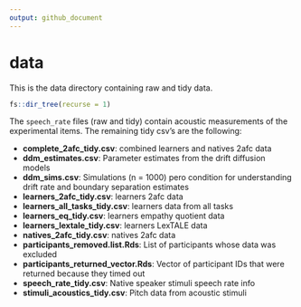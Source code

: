 ```yaml
---
output: github_document
---
```


# data

This is the data directory containing raw and tidy data. 

```r
fs::dir_tree(recurse = 1)
```

The `speech_rate` files (raw and tidy) contain acoustic measurements of the experimental items. 
The remaining tidy csv's are the following: 

- **complete_2afc_tidy.csv**: combined learners and natives 2afc data
- **ddm_estimates.csv**: Parameter estimates from the drift diffusion models
- **ddm_sims.csv**: Simulations (n = 1000) pero condition for understanding drift rate and boundary separation estimates
- **learners_2afc_tidy.csv**: learners 2afc data
- **learners_all_tasks_tidy.csv**: learners data from all tasks
- **learners_eq_tidy.csv**: learners empathy quotient data
- **learners_lextale_tidy.csv**: learners LexTALE data
- **natives_2afc_tidy.csv**: natives 2afc data
- **participants_removed.list.Rds**: List of participants whose data was excluded
- **participants_returned_vector.Rds**: Vector of participant IDs that were returned because they timed out
- **speech_rate_tidy.csv**: Native speaker stimuli speech rate info
- **stimuli_acoustics_tidy.csv**: Pitch data from acoustic stimuli
